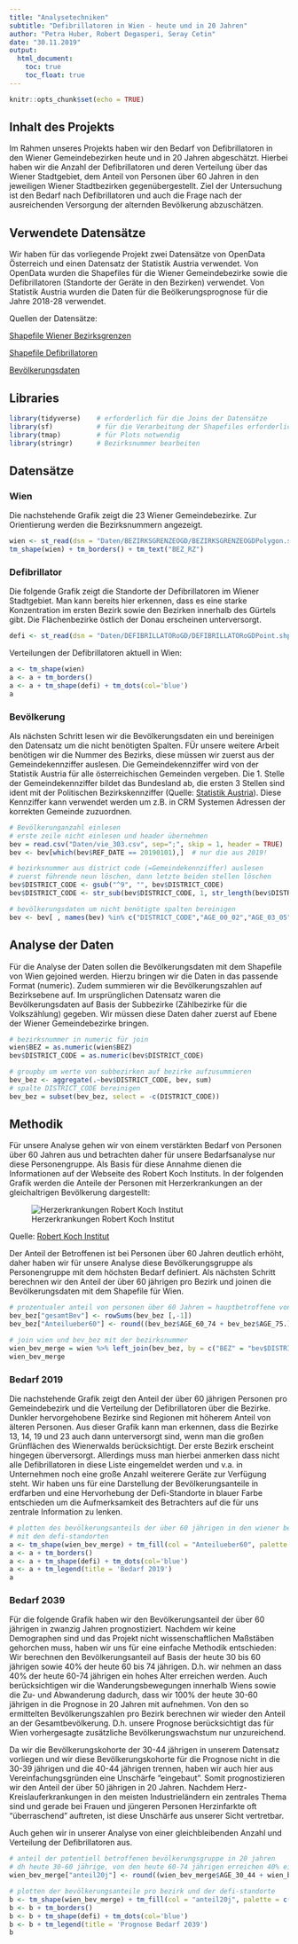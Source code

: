 ---
title: "Analysetechniken"
subtitle: "Defibrillatoren in Wien - heute und in 20 Jahren"
author: "Petra Huber, Robert Degasperi, Seray Cetin"
date: "30.11.2019"
output: 
  html_document:
    toc: true
    toc_float: true
---

```{r setup, include=FALSE}
knitr::opts_chunk$set(echo = TRUE)
```

## Inhalt des Projekts
Im Rahmen unseres Projekts haben wir den Bedarf von Defibrillatoren in den Wiener Gemeindebezirken heute und in 20 Jahren abgeschätzt. Hierbei haben wir die Anzahl der Defibrillatoren und deren Verteilung über das Wiener Stadtgebiet, dem Anteil von Personen über 60 Jahren in den jeweiligen Wiener Stadtbezirken gegenübergestellt. Ziel der Untersuchung ist den Bedarf nach Defibrillatoren und auch die Frage nach der ausreichenden Versorgung der alternden Bevölkerung abzuschätzen.

## Verwendete Datensätze
Wir haben für das vorliegende Projekt zwei Datensätze von OpenData Österreich und einen Datensatz der Statistik Austria verwendet. Von OpenData wurden die Shapefiles für die Wiener Gemeindebezirke sowie die Defibrillatoren (Standorte der Geräte in den Bezirken) verwendet. Von Statistik Austria wurden die Daten für die Beölkerungsprognose für die Jahre 2018-28 verwendet.

Quellen der Datensätze:

[Shapefile Wiener Bezirksgrenzen](https://www.data.gv.at/katalog/dataset/stadt-wien_bezirksgrenzenwien)

[Shapefile Defibrillatoren](https://www.data.gv.at/katalog/dataset/stadt-wien_defibrillatorenstandortewien/resource/873612b1-7760-413b-9e04-f07d8085563b)

[Bevölkerungsdaten](https://www.data.gv.at/katalog/dataset/32b03b8c-e860-4416-a433-fab84cb935a6)

## Libraries
```{r message=FALSE, warning=FALSE}
library(tidyverse)    # erforderlich für die Joins der Datensätze
library(sf)           # für die Verarbeitung der Shapefiles erforderlich
library(tmap)         # für Plots notwendig
library(stringr)      # Bezirksnummer bearbeiten
```

## Datensätze
### Wien
Die nachstehende Grafik zeigt die 23 Wiener Gemeindebezirke. Zur Orientierung werden die Bezirksnummern angezeigt. 
```{r}
wien <- st_read(dsn = "Daten/BEZIRKSGRENZEOGD/BEZIRKSGRENZEOGDPolygon.shp")
tm_shape(wien) + tm_borders() + tm_text("BEZ_RZ")
```

### Defibrillator
Die folgende Grafik zeigt die Standorte der Defibrillatoren im Wiener Stadtgebiet. Man kann bereits hier erkennen, dass es eine starke Konzentration im ersten Bezirk sowie den Bezirken innerhalb des Gürtels gibt. Die Flächenbezirke östlich der Donau erscheinen unterversorgt. 
```{r}
defi <- st_read(dsn = "Daten/DEFIBRILLATORoGD/DEFIBRILLATORoGDPoint.shp")
```

Verteilungen der Defibrillatoren aktuell in Wien:

```{r}
a <- tm_shape(wien)
a <- a + tm_borders() 
a <- a + tm_shape(defi) + tm_dots(col='blue') 
a
```

### Bevölkerung
Als nächsten Schritt lesen wir die Bevölkerungsdaten ein und bereinigen den Datensatz um die nicht benötigten Spalten. FÜr unsere weitere Arbeit benötigen wir die Nummer des Bezirks, diese müssen wir zuerst aus der Gemeindekennziffer auslesen. Die Gemeindekennziffer wird von der Statistik Austria für alle österreichischen Gemeinden vergeben. Die 1. Stelle der Gemeindekennziffer bildet das Bundesland ab, die ersten 3 Stellen sind ident mit der Politischen Bezirkskennziffer (Quelle: [Statistik Austria](https://www.statistik.at/web_de/klassifikationen/regionale_gliederungen/gemeinden/index.html)). Diese Kennziffer kann verwendet werden um z.B. in CRM Systemen Adressen der korrekten Gemeinde zuzuordnen. 
```{r}
# Bevölkerunganzahl einlesen
# erste zeile nicht einlesen und header übernehmen
bev = read.csv("Daten/vie_303.csv", sep=";", skip = 1, header = TRUE)
bev <- bev[which(bev$REF_DATE == 20190101),]  # nur die aus 2019!
```

```{r}
# bezirksnummer aus district code (=Gemeindekennziffer) auslesen
# zuerst führende neun löschen, dann letzte beiden stellen löschen
bev$DISTRICT_CODE <- gsub("^9", "", bev$DISTRICT_CODE)
bev$DISTRICT_CODE <- str_sub(bev$DISTRICT_CODE, 1, str_length(bev$DISTRICT_CODE)-2)
```

```{r}
# bevölkerungsdaten um nicht benötigte spalten bereinigen
bev <- bev[ , names(bev) %in% c("DISTRICT_CODE","AGE_00_02","AGE_03_05","AGE_06_09","AGE_10_14","AGE_15_19","AGE_20_24","AGE_25_29","AGE_30_44","AGE_45_59","AGE_60_74","AGE_75.")]
```


## Analyse der Daten
Für die Analyse der Daten sollen die Bevölkerungsdaten mit dem Shapefile von Wien gejoined werden. Hierzu bringen wir die Daten in das passende Format (numeric). Zudem summieren wir die Bevölkerungszahlen auf Bezirksebene auf. Im ursprünglichen Datensatz waren die Bevölkerungsdaten auf Basis der Subbezirke (Zählbezirke für die Volkszählung) gegeben. Wir müssen diese Daten daher zuerst auf Ebene der Wiener Gemeindebezirke bringen.
```{r}
# bezirksnummer in numeric für join 
wien$BEZ = as.numeric(wien$BEZ)
bev$DISTRICT_CODE = as.numeric(bev$DISTRICT_CODE)
```

```{r}
# groupby um werte von subbezirken auf bezirke aufzusummieren
bev_bez <- aggregate(.~bev$DISTRICT_CODE, bev, sum)
# spalte DISTRICT_CODE bereinigen
bev_bez = subset(bev_bez, select = -c(DISTRICT_CODE))
```

## Methodik
Für unsere Analyse gehen wir von einem verstärkten Bedarf von Personen über 60 Jahren aus und betrachten daher für unsere Bedarfsanalyse nur diese Personengruppe. Als Basis für diese Annahme dienen die Informationen auf der Webseite des Robert Koch Instituts. In der folgenden Grafik werden die Anteile der Personen mit Herzerkrankungen an der gleichaltrigen Bevölkerung dargestellt:

![Herzerkrankungen Robert Koch Institut](Daten/InfografikHKK.jpg "Herzerkrankungen")

Quelle: [Robert Koch Institut](https://www.rki.de/DE/Content/Gesundheitsmonitoring/Themen/Chronische_Erkrankungen/HKK/HKK_node.html)

Der Anteil der Betroffenen ist bei Personen über 60 Jahren deutlich erhöht, daher haben wir für unsere Analyse diese Bevölkerungsgruppe als Personengruppe mit dem höchsten Bedarf definiert. Als nächsten Schritt berechnen wir den Anteil der über 60 jährigen pro Bezirk und joinen die Bevölkerungsdaten mit dem Shapefile für Wien. 

```{r}
# prozentualer anteil von personen über 60 Jahren = hauptbetroffene von herzinfarkten
bev_bez["gesamtBev"] <- rowSums(bev_bez [,-1])
bev_bez["Anteilueber60"] <- round((bev_bez$AGE_60_74 + bev_bez$AGE_75.) / bev_bez$gesamtBev,2)
```


```{r}
# join wien und bev_bez mit der bezirksnummer
wien_bev_merge = wien %>% left_join(bev_bez, by = c("BEZ" = "bev$DISTRICT_CODE"))
wien_bev_merge
```

### Bedarf 2019
Die nachstehende Grafik zeigt den Anteil der über 60 jährigen Personen pro Gemeindebezirk und die Verteilung der Defibrillatoren über die Bezirke. Dunkler hervorgehobene Bezirke sind Regionen mit höherem Anteil von älteren Personen. Aus dieser Grafik kann man erkennen, dass die Bezirke 13, 14, 19 und 23 auch dann unterversorgt sind, wenn man die großen Grünflächen des Wienerwalds berücksichtigt. Der erste Bezirk erscheint hingegen überversorgt. Allerdings muss man hierbei anmerken dass nicht alle Defibrillatoren in diese Liste eingemeldet werden und v.a. in Unternehmen noch eine große Anzahl weiterere Geräte zur Verfügung steht. Wir haben uns für eine Darstellung der Bevölkerungsanteile in erdfarben und eine Hervorhebung der Defi-Standorte in blauer Farbe entschieden um die Aufmerksamkeit des Betrachters auf die für uns zentrale Information zu lenken.

```{r}
# plotten des bevölkerungsanteils der über 60 jährigen in den wiener bezirken gemeinsam
# mit den defi-standorten
a <- tm_shape(wien_bev_merge) + tm_fill(col = "Anteilueber60", palette = c("#f2ce7a", "#973738"), title = "Anteil über 60 jährige")
a <- a + tm_borders()
a <- a + tm_shape(defi) + tm_dots(col='blue')
a <- a + tm_legend(title = 'Bedarf 2019')
a
```

### Bedarf 2039
Für die folgende Grafik haben wir den Bevölkerungsanteil der über 60 jährigen in zwanzig Jahren prognostiziert. Nachdem wir keine Demographen sind und das Projekt nicht wissenschaftlichen Maßstäben gehorchen muss, haben wir uns für eine einfache Methodik entschieden: Wir berechnen den Bevölkerungsanteil auf Basis der heute 30 bis 60 jährigen sowie 40% der heute 60 bis 74 jährigen. D.h. wir nehmen an dass 40% der heute 60-74 jährigen ein hohes Alter erreichen werden. Auch berücksichtigen wir die Wanderungsbewegungen innerhalb Wiens sowie die Zu- und Abwanderung dadurch, dass wir 100% der heute 30-60 jährigen in die Prognose in 20 Jahren mit aufnehmen. Von den so ermittelten Bevölkerungszahlen pro Bezirk berechnen wir wieder den Anteil an der Gesamtbevölkerung. D.h. unsere Prognose berücksichtigt das für Wien vorhergesagte zusätzliche Bevölkerungswachstum nur unzureichend.

Da wir die Bevölkerungskohorte der 30-44 jährigen in unserem Datensatz vorliegen und wir diese Bevölkerungskohorte für die Prognose nicht in die 30-39 jährigen und die 40-44 jährigen trennen, haben wir auch hier aus Vereinfachungsgründen eine Unschärfe "eingebaut". Somit prognostizieren wir den Anteil der über 50 jährigen in 20 Jahren. Nachdem Herz-Kreislauferkrankungen in den meisten Industrieländern ein zentrales Thema sind und gerade bei Frauen und jüngeren Personen Herzinfarkte oft "überraschend" auftreten, ist diese Unschärfe aus unserer Sicht vertretbar.

Auch gehen wir in unserer Analyse von einer gleichbleibenden Anzahl und Verteilung der Defibrillatoren aus.

```{r}
# anteil der potentiell betroffenen bevölkerungsgruppe in 20 jahren
# dh heute 30-60 jährige, von den heute 60-74 jährigen erreichen 40% ein hohes alter
wien_bev_merge["anteil20j"] <- round((wien_bev_merge$AGE_30_44 + wien_bev_merge$AGE_45_59 + (0.4 * wien_bev_merge$AGE_60_74)) / wien_bev_merge$gesamtBev,3)

```

```{r}
# plotten der bevölkerungsanteile pro bezirk und der defi-standorte
b <- tm_shape(wien_bev_merge) + tm_fill(col = "anteil20j", palette = c("#f2ce7a", "#973738"), title = "Anteil über 50 jährige")  # palette = "RdBu"
b <- b + tm_borders()
b <- b + tm_shape(defi) + tm_dots(col='blue')
b <- b + tm_legend(title = 'Prognose Bedarf 2039')
b
```

